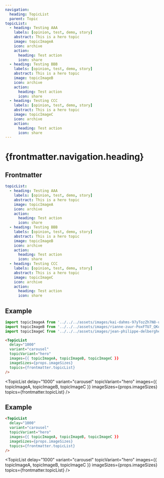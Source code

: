 ```yaml
---
navigation:
  heading: TopicList
  parent: Topic
topicList:
  - heading: Testing AAA
    labels: [opinion, test, demo, story]
    abstract: This is a hero topic
    image: topicImageA
    icon: archive
    action:
      heading: Test action
      icon: share
  - heading: Testing BBB
    labels: [opinion, test, demo, story]
    abstract: This is a hero topic
    image: topicImageB
    icon: archive
    action:
      heading: Test action
      icon: share
  - heading: Testing CCC
    labels: [opinion, test, demo, story]
    abstract: This is a hero topic
    image: topicImageC
    icon: archive
    action:
      heading: Test action
      icon: share
---
```


# {frontmatter.navigation.heading}

## Frontmatter
```yaml
topicList:
  - heading: Testing AAA
    labels: [opinion, test, demo, story]
    abstract: This is a hero topic
    image: topicImageA
    icon: archive
    action:
      heading: Test action
      icon: share
  - heading: Testing BBB
    labels: [opinion, test, demo, story]
    abstract: This is a hero topic
    image: topicImageB
    icon: archive
    action:
      heading: Test action
      icon: share
  - heading: Testing CCC
    labels: [opinion, test, demo, story]
    abstract: This is a hero topic
    image: topicImageC
    icon: archive
    action:
      heading: Test action
      icon: share
```

## Example
```js
import topicImageA from '../../../assets/images/kai-dahms-97yTozZh7N8-unsplash.jpg'
import topicImageB from '../../../assets/images/rianne-zuur-PoxFTU7_QKo-unsplash.jpg'
import topicImageC from '../../../assets/images/jean-philippe-delberghe-75xPHEQBmvA-unsplash.jpg'
```
```html
<TopicList 
  delay="1000"
  variant="carousel"
  topicVariant="hero"
  images={{ topicImageA, topicImageB, topicImageC }}
  imageSizes={props.imageSizes}
  topics={frontmatter.topicList}
/>
```
<TopicList 
  delay="1000"
  variant="carousel"
  topicVariant="hero"
  images={{ topicImageA, topicImageB, topicImageC }}
  imageSizes={props.imageSizes}
  topics={frontmatter.topicList}
/>

## Example
```html
<TopicList 
  delay="1000"
  variant="carousel"
  topicVariant="hero"
  images={{ topicImageA, topicImageB, topicImageC }}
  imageSizes={props.imageSizes}
  topics={frontmatter.topicList}
/>
```

<TopicList 
  delay="1000"
  variant="carousel"
  topicVariant="hero"
  images={{ topicImageA, topicImageB, topicImageC }}
  imageSizes={props.imageSizes}
  topics={frontmatter.topicList}
/>
